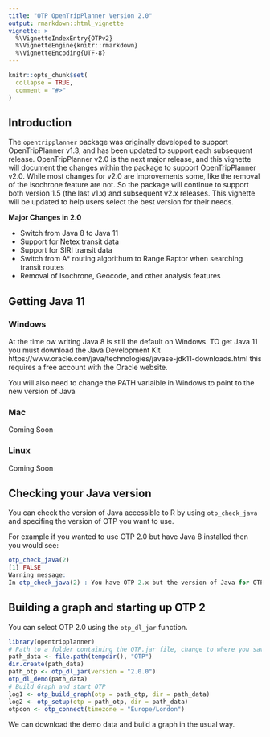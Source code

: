 ```yaml
---
title: "OTP OpenTripPlanner Version 2.0"
output: rmarkdown::html_vignette
vignette: >
  %\VignetteIndexEntry{OTPv2}
  %\VignetteEngine{knitr::rmarkdown}
  %\VignetteEncoding{UTF-8}
---
```


```r
knitr::opts_chunk$set(
  collapse = TRUE,
  comment = "#>"
)
```

## Introduction

The `opentripplanner` package was originally developed to support OpenTripPlanner v1.3, and has been updated to support each subsequent release. OpenTripPlanner v2.0 is the next major release, and this vignette will document the changes within the package to support OpenTripPlanner v2.0. While most changes for v2.0 are improvements some, like the removal of the isochrone feature are not. So the package will continue to support both version 1.5 (the last v1.x) and subsequent v2.x releases. This vignette will be updated to help users select the best version for their needs.

**Major Changes in 2.0**

* Switch from Java 8 to Java 11
* Support for Netex transit data
* Support for SIRI transit data
* Switch from A* routing algorithum to Range Raptor when searching transit routes
* Removal of Isochrone, Geocode, and other analysis features

## Getting Java 11

### Windows

At the time ow writing Java 8 is still the default on Windows. TO get Java 11 you must download the Java Development Kit https://www.oracle.com/java/technologies/javase-jdk11-downloads.html this requires a free account with the Oracle website.

You will also need to change the PATH variaible in Windows to point to the new version of Java

### Mac

Coming Soon

### Linux

Coming Soon

## Checking your Java version

You can check the version of Java accessible to R by using `otp_check_java` and specifing the version of OTP you want to use.

For example if you wanted to use OTP 2.0 but have Java 8 installed then you would see:

```r
otp_check_java(2)
[1] FALSE
Warning message:
In otp_check_java(2) : You have OTP 2.x but the version of Java for OTP 1.x

```

## Building a graph and starting up OTP 2

You can select OTP 2.0 using the `otp_dl_jar` function.


```r
library(opentripplanner)
# Path to a folder containing the OTP.jar file, change to where you saved the file.
path_data <- file.path(tempdir(), "OTP")
dir.create(path_data)
path_otp <- otp_dl_jar(version = "2.0.0")
otp_dl_demo(path_data)
# Build Graph and start OTP
log1 <- otp_build_graph(otp = path_otp, dir = path_data)
log2 <- otp_setup(otp = path_otp, dir = path_data)
otpcon <- otp_connect(timezone = "Europe/London")
```
We can download the demo data and build a graph in the usual way.



